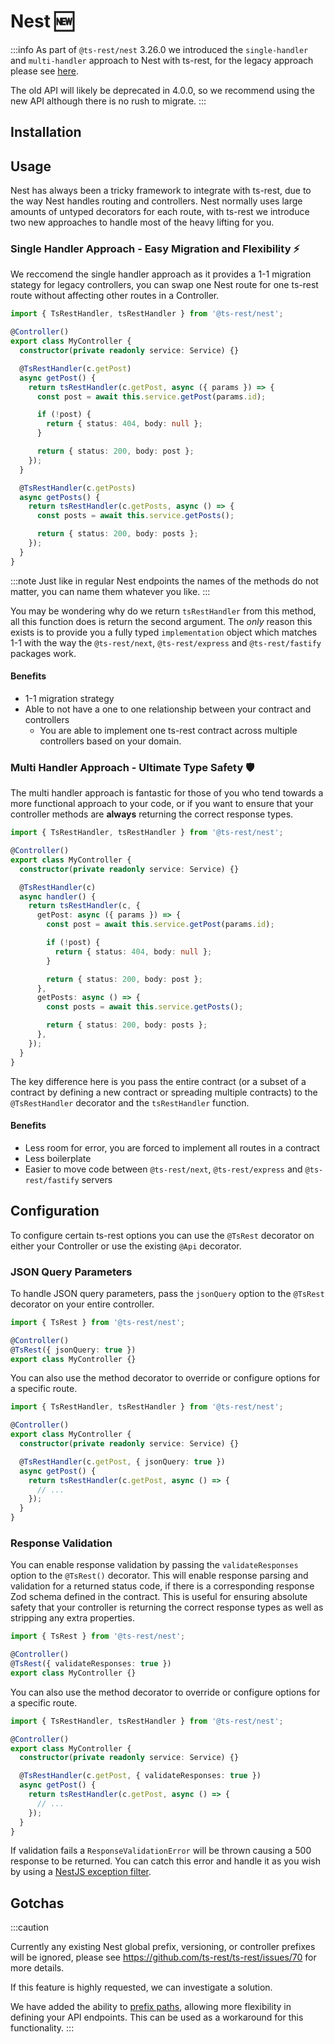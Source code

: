 
# Nest 🆕

:::info
As part of `@ts-rest/nest` 3.26.0 we introduced the `single-handler` and `multi-handler` approach to Nest with ts-rest, for the legacy approach please see [here](/docs/nest/legacy/).

The old API will likely be deprecated in 4.0.0, so we recommend using the new API although there is no rush to migrate.
:::

## Installation

<InstallTabs packageName="@ts-rest/nest" />

## Usage

Nest has always been a tricky framework to integrate with ts-rest, due to the way Nest handles routing and controllers. Nest normally uses large amounts of untyped decorators for each route, with ts-rest we introduce two new approaches to handle most of the heavy lifting for you.

### Single Handler Approach - Easy Migration and Flexibility ⚡️

We reccomend the single handler approach as it provides a 1-1 migration stategy for legacy controllers, you can swap one Nest route for one ts-rest route without affecting other routes in a Controller.

```typescript
import { TsRestHandler, tsRestHandler } from '@ts-rest/nest';

@Controller()
export class MyController {
  constructor(private readonly service: Service) {}

  @TsRestHandler(c.getPost)
  async getPost() {
    return tsRestHandler(c.getPost, async ({ params }) => {
      const post = await this.service.getPost(params.id);

      if (!post) {
        return { status: 404, body: null };
      }

      return { status: 200, body: post };
    });
  }

  @TsRestHandler(c.getPosts)
  async getPosts() {
    return tsRestHandler(c.getPosts, async () => {
      const posts = await this.service.getPosts();

      return { status: 200, body: posts };
    });
  }
}
```

:::note
Just like in regular Nest endpoints the names of the methods do not matter, you can name them whatever you like.
:::

You may be wondering why do we return `tsRestHandler` from this method, all this function does is return the second argument. The _only_ reason this exists is to provide you a fully typed `implementation` object which matches 1-1 with the way the `@ts-rest/next`, `@ts-rest/express` and `@ts-rest/fastify` packages work.

#### Benefits

- 1-1 migration strategy
- Able to not have a one to one relationship between your contract and controllers
  - You are able to implement one ts-rest contract across multiple controllers based on your domain.

### Multi Handler Approach - Ultimate Type Safety 🛡️

The multi handler approach is fantastic for those of you who tend towards a more functional approach to your code, or if you want to ensure that your controller methods are **always** returning the correct response types.

```typescript
import { TsRestHandler, tsRestHandler } from '@ts-rest/nest';

@Controller()
export class MyController {
  constructor(private readonly service: Service) {}

  @TsRestHandler(c)
  async handler() {
    return tsRestHandler(c, {
      getPost: async ({ params }) => {
        const post = await this.service.getPost(params.id);

        if (!post) {
          return { status: 404, body: null };
        }

        return { status: 200, body: post };
      },
      getPosts: async () => {
        const posts = await this.service.getPosts();

        return { status: 200, body: posts };
      },
    });
  }
}
```

The key difference here is you pass the entire contract (or a subset of a contract by defining a new contract or spreading multiple contracts) to the `@TsRestHandler` decorator and the `tsRestHandler` function.

#### Benefits

- Less room for error, you are forced to implement all routes in a contract
- Less boilerplate
- Easier to move code between `@ts-rest/next`, `@ts-rest/express` and `@ts-rest/fastify` servers

## Configuration

To configure certain ts-rest options you can use the `@TsRest` decorator on either your Controller or use the existing `@Api` decorator.

### JSON Query Parameters

To handle JSON query parameters, pass the `jsonQuery` option to the `@TsRest` decorator on your entire controller.

```typescript
import { TsRest } from '@ts-rest/nest';

@Controller()
@TsRest({ jsonQuery: true })
export class MyController {}
```

You can also use the method decorator to override or configure options for a specific route.

```typescript
import { TsRestHandler, tsRestHandler } from '@ts-rest/nest';

@Controller()
export class MyController {
  constructor(private readonly service: Service) {}

  @TsRestHandler(c.getPost, { jsonQuery: true })
  async getPost() {
    return tsRestHandler(c.getPost, async () => {
      // ...
    });
  }
}
```

### Response Validation

You can enable response validation by passing the `validateResponses` option to the `@TsRest()` decorator.
This will enable response parsing and validation for a returned status code, if there is a corresponding response Zod schema defined in the contract.
This is useful for ensuring absolute safety that your controller is returning the correct response types as well as stripping any extra properties.

```typescript
import { TsRest } from '@ts-rest/nest';

@Controller()
@TsRest({ validateResponses: true })
export class MyController {}
```

You can also use the method decorator to override or configure options for a specific route.

```typescript
import { TsRestHandler, tsRestHandler } from '@ts-rest/nest';

@Controller()
export class MyController {
  constructor(private readonly service: Service) {}

  @TsRestHandler(c.getPost, { validateResponses: true })
  async getPost() {
    return tsRestHandler(c.getPost, async () => {
      // ...
    });
  }
}
```

If validation fails a `ResponseValidationError` will be thrown causing a 500 response to be returned.
You can catch this error and handle it as you wish by using a [NestJS exception filter](https://docs.nestjs.com/exception-filters).

## Gotchas

:::caution

Currently any existing Nest global prefix, versioning, or controller prefixes will be ignored, please see https://github.com/ts-rest/ts-rest/issues/70 for more details.

If this feature is highly requested, we can investigate a solution.

We have added the ability to [prefix paths](/docs/core/#path-prefix), allowing more flexibility in defining your API endpoints. This can be used as a workaround for this functionality.
:::
